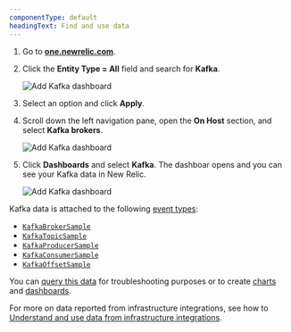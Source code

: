 ```yaml
---
componentType: default
headingText: Find and use data
---
```


1. Go to <DNT>**[one.newrelic.com](https://one.newrelic.com)**</DNT>.

2. Click the <DNT>**Entity Type = All**</DNT> field and search for <DNT>**Kafka**</DNT>.

    <img
      title="Add Kafka dashboard"
      alt="Add Kafka dashboard"
      src="/images/infrastructure_screenshot-crop_kafka-entity-type.webp"
    />

3. Select an option and click <DNT>**Apply**</DNT>.

4. Scroll down the left navigation pane, open the <DNT>**On Host**</DNT> section, and select <DNT>**Kafka brokers**</DNT>.

    <img
      title="Add Kafka dashboard"
      alt="Add Kafka dashboard"
      src="/images/infrastructure_screenshot-crop_kafka-brokers-selected.webp"
    />

5. Click <DNT>**Dashboards**</DNT> and select <DNT>**Kafka**</DNT>. The dashboar opens and you can see your Kafka data in New Relic.

    <img
      title="Add Kafka dashboard"
      alt="Add Kafka dashboard"
      src="/images/infrastructure_screenshot-crop_kafka-dashboard.webp"
    />

Kafka data is attached to the following [event types](/docs/data-apis/understand-data/new-relic-data-types/#events-new-relic):

* [`KafkaBrokerSample`](#broker-sample)
* [`KafkaTopicSample`](#topic-sample)
* [`KafkaProducerSample`](#producer-sample)
* [`KafkaConsumerSample`](#consumer-sample)
* [`KafkaOffsetSample`](#offset-sample)

You can [query this data](/docs/query-your-data/explore-query-data/get-started/introduction-querying-new-relic-data) for troubleshooting purposes or to create [charts](/docs/query-your-data/explore-query-data/use-charts/use-your-charts) and [dashboards](/docs/query-your-data/explore-query-data/dashboards/introduction-dashboards).

For more on data reported from infrastructure integrations, see how to [Understand and use data from infrastructure integrations](/docs/infrastructure/infrastructure-data/infra-integration-data).

